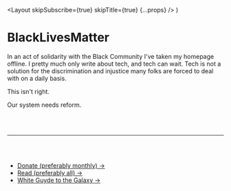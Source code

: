   <Layout skipSubscribe={true} skipTitle={true} {...props} />
)

# BlackLivesMatter

In an act of solidarity with the Black Community I've taken my homepage
offline. I pretty much only write about tech, and tech can wait. Tech is
not a solution for the discrimination and injustice many folks are forced
to deal with on a daily basis.

This isn't right.

Our system needs reform.

<br />
<br />

---

<br />
<br />

- [Donate (preferably monthly) &rarr;](https://blacklivesmatters.carrd.co/#donate)
- [Read (preferably all) &rarr;](https://bookshop.org/shop/baratunde)
- [White Guyde to the Galaxy &rarr;](https://tatianamac.com/posts/white-guyde)
